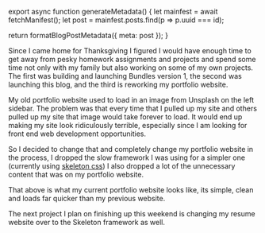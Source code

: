 

export async function generateMetadata() {
  let mainfest = await fetchManifest();
  let post = mainfest.posts.find(p => p.uuid === id);

  return formatBlogPostMetadata({ meta: post });
}

<BlogPage id={id}>


Since I came home for Thanksgiving I figured I would have enough time to get
away from pesky homework assignments and projects and spend some time not only
with my family but also working on some of my own projects. The first was
building and launching Bundles version 1, the second was launching this blog,
and the third is reworking my portfolio website.

My old portfolio website used to load in an image from Unsplash on the left
sidebar. The problem was that every time that I pulled up my site and others
pulled up my site that image would take forever to load. It would end up making
my site look ridiculously terrible, especially since I am looking for front end
web development opportunities.

So I decided to change that and completely change my portfolio website in the
process, I dropped the slow framework I was using for a simpler one (currently
using [skeleton css](http://getskeleton.com/)) I also dropped a lot of the
unnecessary content that was on my portfolio website.

That above is what my current portfolio website looks like, its simple, clean
and loads far quicker than my previous website.

The next project I plan on finishing up this weekend is changing my resume
website over to the Skeleton framework as well.


</BlogPage>